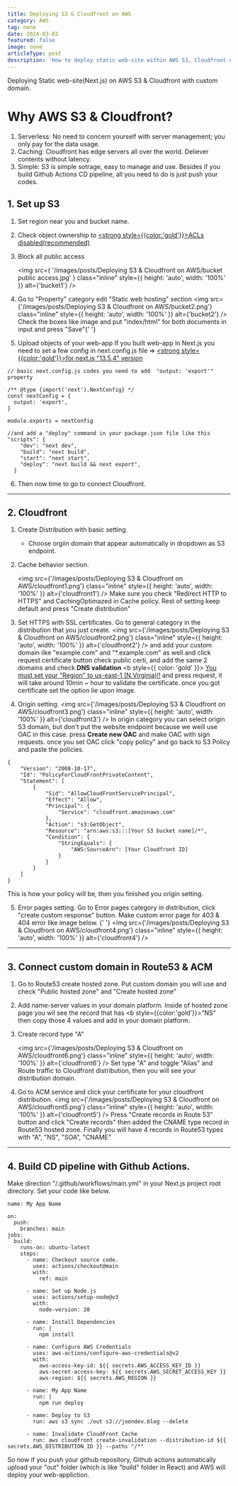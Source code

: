 ```yaml
---
title: Deploying S3 & Cloudfront on AWS
category: AWS
tag: none
date: 2024-03-02
featured: false
image: none
articleType: post
description: 'How to deploy static web-site within AWS S3, Cloudfront environment.'
---
```


Deploying Static web-site(Next.js) on AWS S3 & Cloudfront with custom domain.

# Why AWS S3 & Cloudfront?

1. Serverless: No need to concern yourself with server management; you only pay for the data usage.
2. Caching: Cloudfront has edge servers all over the world. Deliever contents without latency.
3. Simple: S3 is simple sotrage, easy to manage and use. Besides if you build Github Actions CD pipeline, all you need to do is just push your codes.

## 1. Set up S3

1. Set region near you and bucket name.
2. Check object ownership to <u><strong style={{color:'gold'}}>ACLs disabled(recommended)</strong></u>

3. Block all public access

   <img
     src={
       '/images/posts/Deploying S3 & Cloudfront on AWS/bucket public access.jpg'
     }
     class="inline"
     style={{ height: 'auto', width: '100%' }}
     alt={'bucket1'}
   />

4. Go to "Property" category edit "Static web hosting" section
   <img
     src={'/images/posts/Deploying S3 & Cloudfront on AWS/bucket2.png'}
     class="inline"
     style={{ height: 'auto', width: '100%' }}
     alt={'bucket2'}
   />
   Check the boxes like image and put "index/html" for both documents in input and
   press "Save"{' '}
5. Upload objects of your web-app
   If you built web-app in Next.js you need to set a few config in next.config.js file => <u><strong style={{color:'gold'}}>for next.js "13.5.4" version</strong></u>

```
// basic next.config.js codes you need to add  "output: 'export'" property

/** @type {import('next').NextConfig} */
const nextConfig = {
  output: 'export',
}

module.exports = nextConfig

//and add a "deploy" command in your package.json file like this
"scripts": {
    "dev": "next dev",
    "build": "next build",
    "start": "next start",
    "deploy": "next build && next export",
  }
```

6. Then now time to go to connect Cloudfront.

---

## 2. Cloudfront

1. Create Distribution with basic setting.

   - Choose orgiin domain that appear automatically in dropdown as S3 endpoint.

2. Cache behavior section.

   <img
     src={'/images/posts/Deploying S3 & Cloudfront on AWS/cloudfront1.png'}
     class="inline"
     style={{ height: 'auto', width: '100%' }}
     alt={'cloudfront1'}
   />
   Make sure you check "Redirect HTTP to HTTPS" and CachingOptimazed in Cache policy.
   Rest of setting keep default and press "Create distribution"

3. Set HTTPS with SSL certificates.
   Go to general category in the distribution that you just create.
   <img
     src={'/images/posts/Deploying S3 & Cloudfront on AWS/cloudfront2.png'}
     class="inline"
     style={{ height: 'auto', width: '100%' }}
     alt={'cloudfront2'}
   />
   and add your custom domain like "example.com" and "*.example.com" as well and
   click request certificate button check public certi, and add the same 2 domains
   and check <b>DNS validation</b>
   <b style={{ color: 'gold' }}>
     <u>You must set your "Region" to us-east-1 (N.Virginia)!!</u>
   </b>
   and press request, it will take around 10min ~ hour to validate the
   certificate. once you got certificate set the option lie upon image.
4. Origin setting.
   <img
     src={'/images/posts/Deploying S3 & Cloudfront on AWS/cloudfront3.png'}
     class="inline"
     style={{ height: 'auto', width: '100%' }}
     alt={'cloudfront3'}
   />
   In origin category you can select origin S3 domain, but don't put the website
   endpoint because we weill use OAC in this case. press <b>Create new OAC</b> and
   make OAC with sign requests. once you set OAC click "copy policy" and go back
   to S3 Policy and paste the policies.

```
{
	"Version": "2008-10-17",
	"Id": "PolicyForCloudFrontPrivateContent",
	"Statement": [
		{
			"Sid": "AllowCloudFrontServicePrincipal",
			"Effect": "Allow",
			"Principal": {
				"Service": "cloudfront.amazonaws.com"
			},
			"Action": "s3:GetObject",
			"Resource": "arn:aws:s3:::[Your S3 bucket name]/*",
			"Condition": {
				"StringEquals": {
					"AWS:SourceArn": [Your Cloudfront ID]
				}
			}
		}
	]
}
```

This is how your policy will be, then you finished you origin setting.

5. Error pages setting.
   Go to Error pages category in distribution, click "create custom response" button.
   Make custom error page for 403 & 404 error like image below.
   {' '}
   <img
     src={'/images/posts/Deploying S3 & Cloudfront on AWS/cloudfront4.png'}
     class="inline"
     style={{ height: 'auto', width: '100%' }}
     alt={'cloudfront4'}
   />

---

## 3. Connect custom domain in Route53 & ACM

1. Go to Route53 create hosted zone.
   Put custom domain you will use and check "Public hosted zone" and "Create hosted zone"

2. Add name-server values in your domain platform.
   Inside of hosted zone page you wil see the record that has <b style={{color:'gold'}}>"NS"</b> then copy those 4 values and add in your domain platform.

3. Create record type "A"

   <img
     src={'/images/posts/Deploying S3 & Cloudfront on AWS/cloudfront6.png'}
     class="inline"
     style={{ height: 'auto', width: '100%' }}
     alt={'cloudfront6'}
   />
   Set type "A" and toggle "Alias" and Route traffic to Cloudfront distribution,
   then you will see your distribution domain.

4. Go to ACM service and click your certificate for your cloudfront distribution.
   <img
     src={'/images/posts/Deploying S3 & Cloudfront on AWS/cloudfront5.png'}
     class="inline"
     style={{ height: 'auto', width: '100%' }}
     alt={'cloudfront5'}
   />
   Press "Create records in Route 53" button and click "Create records" then added
   the CNAME type record in Route53 hosted zone. Finally you will have 4 records
   in Route53 types with "A", "NS", "SOA", "CNAME"

---

## 4. Build CD pipeline with Github Actions.

Make direction "/.github/workflows/main.yml" in your Next.js project root directory.
Set your code like below.

```
name: My App Name

on:
  push:
    branches: main
jobs:
  build:
    runs-on: ubuntu-latest
    steps:
      - name: Checkout source code.
        uses: actions/checkout@main
        with:
          ref: main

      - name: Set up Node.js
        uses: actions/setup-node@v3
        with:
          node-version: 20

      - name: Install Dependencies
        run: |
          npm install

      - name: Configure AWS Credentials
        uses: aws-actions/configure-aws-credentials@v2
        with:
          aws-access-key-id: ${{ secrets.AWS_ACCESS_KEY_ID }}
          aws-secret-access-key: ${{ secrets.AWS_SECRET_ACCESS_KEY }}
          aws-region: ${{ secrets.AWS_REGION }}

      - name: My App Name
        run: |
          npm run deploy

      - name: Deploy to S3
        run: aws s3 sync ./out s3://joondev.blog --delete

      - name: Invalidate CloudFront Cache
        run: aws cloudfront create-invalidation --distribution-id ${{ secrets.AWS_DISTRIBUTION_ID }} --paths "/*"
```

So now if you push your github repository, Github actions automatically upload your "out" folder (which is like "build" folder in React)
and AWS will deploy your web-appliction.

